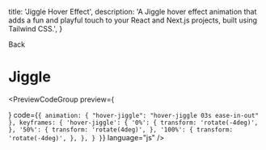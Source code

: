   title: 'Jiggle Hover Effect',
  description: 'A Jiggle hover effect animation that adds a fun and playful touch to your React and Next.js projects, built using Tailwind CSS.',
}



<Link className="flex flex-row items-center" href="/animations/hovers">
  <ChevronLeft size={17} />
  Back
</Link>

# Jiggle

<div className="mt-4"></div>

<PreviewCodeGroup
  preview={
    <div className="group flex w-full items-center justify-center">
      <HoverJiggleButton />
    </div>
  }
  code={`
{
  animation: {
    "hover-jiggle": "hover-jiggle 03s ease-in-out"
  },
  keyframes: {
    'hover-jiggle': {
      '0%': {
        transform: 'rotate(-4deg)',
      },
      '50%': {
        transform: 'rotate(4deg)',
      },
      '100%': {
        transform: 'rotate(-4deg)',
      },
    },
  }
}
`}
  language="js"
/>
